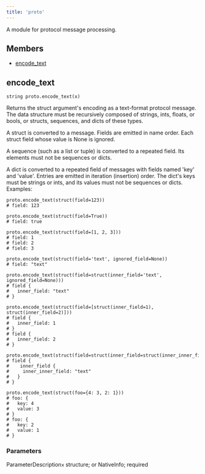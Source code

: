 ```yaml
---
title: 'proto'
---
```




A module for protocol message processing.

## Members

- [encode\_text](#encode-text)

## encode\_text

```
string proto.encode_text(x)
```

 Returns the struct argument's encoding as a text-format protocol message.
The data structure must be recursively composed of strings, ints, floats, or bools, or structs, sequences, and dicts of these types.

A struct is converted to a message. Fields are emitted in name order.
Each struct field whose value is None is ignored.

A sequence (such as a list or tuple) is converted to a repeated field.
Its elements must not be sequences or dicts.

A dict is converted to a repeated field of messages with fields named 'key' and 'value'.
Entries are emitted in iteration (insertion) order.
The dict's keys must be strings or ints, and its values must not be sequences or dicts.
Examples:

```
proto.encode_text(struct(field=123))
# field: 123

proto.encode_text(struct(field=True))
# field: true

proto.encode_text(struct(field=[1, 2, 3]))
# field: 1
# field: 2
# field: 3

proto.encode_text(struct(field='text', ignored_field=None))
# field: "text"

proto.encode_text(struct(field=struct(inner_field='text', ignored_field=None)))
# field {
#   inner_field: "text"
# }

proto.encode_text(struct(field=[struct(inner_field=1), struct(inner_field=2)]))
# field {
#   inner_field: 1
# }
# field {
#   inner_field: 2
# }

proto.encode_text(struct(field=struct(inner_field=struct(inner_inner_field='text'))))
# field {
#    inner_field {
#     inner_inner_field: "text"
#   }
# }

proto.encode_text(struct(foo={4: 3, 2: 1}))
# foo: {
#   key: 4
#   value: 3
# }
# foo: {
#   key: 2
#   value: 1
# }

```

### Parameters

ParameterDescription`x`
 structure; or NativeInfo;
 required
